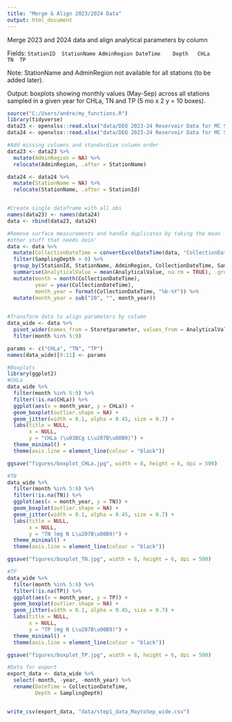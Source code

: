 ```yaml
---
title: "Merge & Align 2023/2024 Data"
output: html_document
---
```


Merge 2023 and 2024 data and align analytical parameters by column					

Fields: 
`StationID	StationName	AdminRegion	DateTime	Depth	CHLa	TN	TP`

Note: StationName and AdminRegion not available for all stations (to be added later).	

Output: boxplots showing monthly values (May-Sep) across all stations sampled in a given year for CHLa, TN and TP (5 mo x 2 y = 10 boxes).	

```r
source("C:/Users/andre/my_functions.R")
library(tidyverse)
data23 <- openxlsx::read.xlsx("data/DEQ 2023-24 Reservoir Data for MC Survey.xlsx", sheet = 2)
data24 <- openxlsx::read.xlsx("data/DEQ 2023-24 Reservoir Data for MC Survey.xlsx", sheet = 3)

#Add missing columns and standardize column order
data23 <- data23 %>%
  mutate(AdminRegion = NA) %>%
  relocate(AdminRegion, .after = StationName)

data24 <- data24 %>%
  mutate(StationName = NA) %>%
  relocate(StationName, .after = StationId)


#Create single dataframe with all obs
names(data23) <- names(data24)
data <- rbind(data23, data24)

#Remove surface measurements and handle duplicates by taking the mean
#other stuff that needs doin'
data <- data %>%
  mutate(CollectionDateTime = convertExcelDateTime(data, "CollectionDateTime")) %>%
  filter(SamplingDepth > 0) %>%
  group_by(StationId, StationName, AdminRegion, CollectionDateTime, SamplingDepth, Storetparameter) %>%
  summarise(AnalyticalValue = mean(AnalyticalValue, na.rm = TRUE), .groups = "drop") %>%
  mutate(month = month(CollectionDateTime),
         year = year(CollectionDateTime),
         month_year = format(CollectionDateTime, "%b-%Y")) %>%
  mutate(month_year = sub("20", "", month_year))
  

#Transform data to align parameters by column
data_wide <- data %>%
  pivot_wider(names_from = Storetparameter, values_from = AnalyticalValue) %>%
  filter(month %in% 5:9)

params <- c("CHLa", "TN", "TP")
names(data_wide)[9:11] <- params

#Boxplots
library(ggplot2)
#CHLa
data_wide %>%
  filter(month %in% 5:9) %>%
  filter(!is.na(CHLa)) %>%
  ggplot(aes(x = month_year, y = CHLa)) +
  geom_boxplot(outlier.shape = NA) +
  geom_jitter(width = 0.1, alpha = 0.45, size = 0.7) + 
  labs(title = NULL, 
       x = NULL, 
       y = "CHLa (\u03BCg L\u207B\u00B9)") +
  theme_minimal() +
  theme(axis.line = element_line(colour = "black"))

ggsave("figures/boxplot_CHLa.jpg", width = 8, height = 6, dpi = 500)

#TN
data_wide %>%
  filter(month %in% 5:9) %>%
  filter(!is.na(TN)) %>%
  ggplot(aes(x = month_year, y = TN)) +
  geom_boxplot(outlier.shape = NA) +
  geom_jitter(width = 0.1, alpha = 0.45, size = 0.7) + 
  labs(title = NULL, 
       x = NULL, 
       y = "TN (mg N L\u207B\u00B9)") +
  theme_minimal() +
  theme(axis.line = element_line(colour = "black"))

ggsave("figures/boxplot_TN.jpg", width = 8, height = 6, dpi = 500)

#TP
data_wide %>%
  filter(month %in% 5:9) %>%
  filter(!is.na(TP)) %>%
  ggplot(aes(x = month_year, y = TP)) +
  geom_boxplot(outlier.shape = NA) +
  geom_jitter(width = 0.1, alpha = 0.45, size = 0.7) + 
  labs(title = NULL, 
       x = NULL, 
       y = "TP (mg N L\u207B\u00B9)") +
  theme_minimal() +
  theme(axis.line = element_line(colour = "black"))

ggsave("figures/boxplot_TP.jpg", width = 8, height = 6, dpi = 500)

#Data for export
export_data <- data_wide %>%
  select(-month, -year, -month_year) %>%
  rename(DateTime = CollectionDateTime,
         Depth = SamplingDepth)


write_csv(export_data, "data/step1_data_MaytoSep_wide.csv")


```
